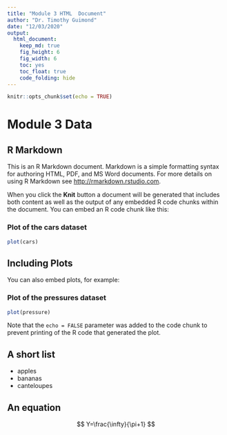```yaml
---
title: "Module 3 HTML  Document"
author: "Dr. Timothy Guimond"
date: "12/03/2020"
output: 
  html_document: 
    keep_md: true
    fig_height: 6
    fig_width: 6
    toc: yes
    toc_float: true
    code_folding: hide
---
```


```r
knitr::opts_chunk$set(echo = TRUE)
```
# Module 3 Data
## R Markdown

This is an R Markdown document. Markdown is a simple formatting syntax for authoring HTML, PDF, and MS Word documents. For more details on using R Markdown see <http://rmarkdown.rstudio.com>.

When you click the **Knit** button a document will be generated that includes both content as well as the output of any embedded R code chunks within the document. You can embed an R code chunk like this:  

### Plot of the cars dataset
```r
plot(cars)
```

## Including Plots

You can also embed plots, for example:

### Plot of the pressures dataset
```r
plot(pressure)
```

Note that the `echo = FALSE` parameter was added to the code chunk to prevent printing of the R code that generated the plot.

## A short list

* apples
* bananas
* canteloupes

## An equation

$$ Y=\frac{\infty}{\pi+1} $$